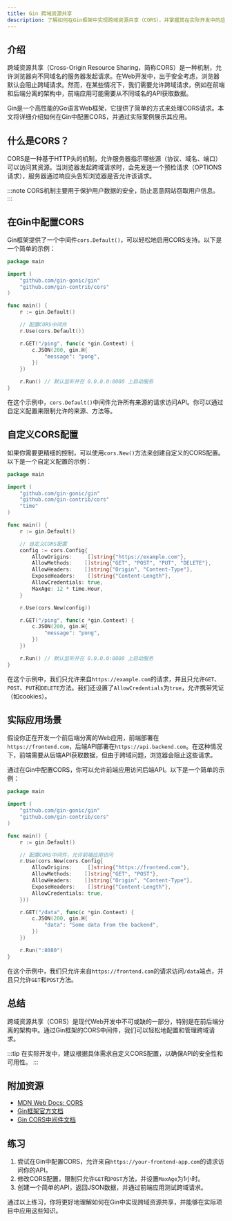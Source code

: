 ```yaml
---
title: Gin 跨域资源共享
description: 了解如何在Gin框架中实现跨域资源共享（CORS），并掌握其在实际开发中的应用。
---
```


## 介绍

跨域资源共享（Cross-Origin Resource Sharing，简称CORS）是一种机制，允许浏览器向不同域名的服务器发起请求。在Web开发中，出于安全考虑，浏览器默认会阻止跨域请求。然而，在某些情况下，我们需要允许跨域请求，例如在前端和后端分离的架构中，前端应用可能需要从不同域名的API获取数据。

Gin是一个高性能的Go语言Web框架，它提供了简单的方式来处理CORS请求。本文将详细介绍如何在Gin中配置CORS，并通过实际案例展示其应用。

## 什么是CORS？

CORS是一种基于HTTP头的机制，允许服务器指示哪些源（协议、域名、端口）可以访问其资源。当浏览器发起跨域请求时，会先发送一个预检请求（OPTIONS请求），服务器通过响应头告知浏览器是否允许该请求。

:::note
CORS机制主要用于保护用户数据的安全，防止恶意网站窃取用户信息。
:::

## 在Gin中配置CORS

Gin框架提供了一个中间件`cors.Default()`，可以轻松地启用CORS支持。以下是一个简单的示例：

```go
package main

import (
    "github.com/gin-gonic/gin"
    "github.com/gin-contrib/cors"
)

func main() {
    r := gin.Default()

    // 配置CORS中间件
    r.Use(cors.Default())

    r.GET("/ping", func(c *gin.Context) {
        c.JSON(200, gin.H{
            "message": "pong",
        })
    })

    r.Run() // 默认监听并在 0.0.0.0:8080 上启动服务
}
```

在这个示例中，`cors.Default()`中间件允许所有来源的请求访问API。你可以通过自定义配置来限制允许的来源、方法等。

## 自定义CORS配置

如果你需要更精细的控制，可以使用`cors.New()`方法来创建自定义的CORS配置。以下是一个自定义配置的示例：

```go
package main

import (
    "github.com/gin-gonic/gin"
    "github.com/gin-contrib/cors"
    "time"
)

func main() {
    r := gin.Default()

    // 自定义CORS配置
    config := cors.Config{
        AllowOrigins:     []string{"https://example.com"},
        AllowMethods:    []string{"GET", "POST", "PUT", "DELETE"},
        AllowHeaders:    []string{"Origin", "Content-Type"},
        ExposeHeaders:    []string{"Content-Length"},
        AllowCredentials: true,
        MaxAge: 12 * time.Hour,
    }

    r.Use(cors.New(config))

    r.GET("/ping", func(c *gin.Context) {
        c.JSON(200, gin.H{
            "message": "pong",
        })
    })

    r.Run() // 默认监听并在 0.0.0.0:8080 上启动服务
}
```

在这个示例中，我们只允许来自`https://example.com`的请求，并且只允许`GET`、`POST`、`PUT`和`DELETE`方法。我们还设置了`AllowCredentials`为`true`，允许携带凭证（如cookies）。

## 实际应用场景

假设你正在开发一个前后端分离的Web应用，前端部署在`https://frontend.com`，后端API部署在`https://api.backend.com`。在这种情况下，前端需要从后端API获取数据，但由于跨域问题，浏览器会阻止这些请求。

通过在Gin中配置CORS，你可以允许前端应用访问后端API。以下是一个简单的示例：

```go
package main

import (
    "github.com/gin-gonic/gin"
    "github.com/gin-contrib/cors"
)

func main() {
    r := gin.Default()

    // 配置CORS中间件，允许前端应用访问
    r.Use(cors.New(cors.Config{
        AllowOrigins:     []string{"https://frontend.com"},
        AllowMethods:    []string{"GET", "POST"},
        AllowHeaders:    []string{"Origin", "Content-Type"},
        ExposeHeaders:    []string{"Content-Length"},
        AllowCredentials: true,
    }))

    r.GET("/data", func(c *gin.Context) {
        c.JSON(200, gin.H{
            "data": "Some data from the backend",
        })
    })

    r.Run(":8080")
}
```

在这个示例中，我们只允许来自`https://frontend.com`的请求访问`/data`端点，并且只允许`GET`和`POST`方法。

## 总结

跨域资源共享（CORS）是现代Web开发中不可或缺的一部分，特别是在前后端分离的架构中。通过Gin框架的CORS中间件，我们可以轻松地配置和管理跨域请求。

:::tip
在实际开发中，建议根据具体需求自定义CORS配置，以确保API的安全性和可用性。
:::

## 附加资源

- [MDN Web Docs: CORS](https://developer.mozilla.org/zh-CN/docs/Web/HTTP/CORS)
- [Gin框架官方文档](https://gin-gonic.com/docs/)
- [Gin CORS中间件文档](https://github.com/gin-contrib/cors)

## 练习

1. 尝试在Gin中配置CORS，允许来自`https://your-frontend-app.com`的请求访问你的API。
2. 修改CORS配置，限制只允许`GET`和`POST`方法，并设置`MaxAge`为1小时。
3. 创建一个简单的API，返回JSON数据，并通过前端应用测试跨域请求。

通过以上练习，你将更好地理解如何在Gin中实现跨域资源共享，并能够在实际项目中应用这些知识。